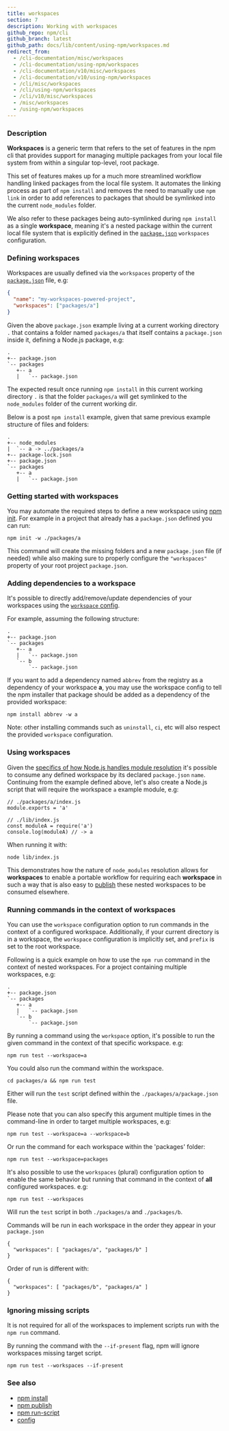 ```yaml
---
title: workspaces
section: 7
description: Working with workspaces
github_repo: npm/cli
github_branch: latest
github_path: docs/lib/content/using-npm/workspaces.md
redirect_from:
  - /cli-documentation/misc/workspaces
  - /cli-documentation/using-npm/workspaces
  - /cli-documentation/v10/misc/workspaces
  - /cli-documentation/v10/using-npm/workspaces
  - /cli/misc/workspaces
  - /cli/using-npm/workspaces
  - /cli/v10/misc/workspaces
  - /misc/workspaces
  - /using-npm/workspaces
---
```


### Description

**Workspaces** is a generic term that refers to the set of features in the npm cli that provides support for managing multiple packages from your local file system from within a singular top-level, root package.

This set of features makes up for a much more streamlined workflow handling linked packages from the local file system. It automates the linking process as part of `npm install` and removes the need to manually use `npm link` in order to add references to packages that should be symlinked into the current `node_modules` folder.

We also refer to these packages being auto-symlinked during `npm install` as a single **workspace**, meaning it's a nested package within the current local file system that is explicitly defined in the [`package.json`](/cli/v10/configuring-npm/package-json#workspaces) `workspaces` configuration.

### Defining workspaces

Workspaces are usually defined via the `workspaces` property of the [`package.json`](/cli/v10/configuring-npm/package-json#workspaces) file, e.g:

```json
{
  "name": "my-workspaces-powered-project",
  "workspaces": ["packages/a"]
}
```

Given the above `package.json` example living at a current working directory `.` that contains a folder named `packages/a` that itself contains a `package.json` inside it, defining a Node.js package, e.g:

```
.
+-- package.json
`-- packages
   +-- a
   |   `-- package.json
```

The expected result once running `npm install` in this current working directory `.` is that the folder `packages/a` will get symlinked to the `node_modules` folder of the current working dir.

Below is a post `npm install` example, given that same previous example structure of files and folders:

```
.
+-- node_modules
|  `-- a -> ../packages/a
+-- package-lock.json
+-- package.json
`-- packages
   +-- a
   |   `-- package.json
```

### Getting started with workspaces

You may automate the required steps to define a new workspace using [npm init](/cli/v10/commands/npm-init). For example in a project that already has a `package.json` defined you can run:

```
npm init -w ./packages/a
```

This command will create the missing folders and a new `package.json` file (if needed) while also making sure to properly configure the `"workspaces"` property of your root project `package.json`.

### Adding dependencies to a workspace

It's possible to directly add/remove/update dependencies of your workspaces using the [`workspace` config](/cli/v10/using-npm/config#workspace).

For example, assuming the following structure:

```
.
+-- package.json
`-- packages
   +-- a
   |   `-- package.json
   `-- b
       `-- package.json
```

If you want to add a dependency named `abbrev` from the registry as a dependency of your workspace **a**, you may use the workspace config to tell the npm installer that package should be added as a dependency of the provided workspace:

```
npm install abbrev -w a
```

Note: other installing commands such as `uninstall`, `ci`, etc will also respect the provided `workspace` configuration.

### Using workspaces

Given the [specifics of how Node.js handles module resolution](https://nodejs.org/dist/latest-v14.x/docs/api/modules.html#modules_all_together) it's possible to consume any defined workspace by its declared `package.json` `name`. Continuing from the example defined above, let's also create a Node.js script that will require the workspace `a` example module, e.g:

```
// ./packages/a/index.js
module.exports = 'a'

// ./lib/index.js
const moduleA = require('a')
console.log(moduleA) // -> a
```

When running it with:

`node lib/index.js`

This demonstrates how the nature of `node_modules` resolution allows for **workspaces** to enable a portable workflow for requiring each **workspace** in such a way that is also easy to [publish](/cli/v10/commands/npm-publish) these nested workspaces to be consumed elsewhere.

### Running commands in the context of workspaces

You can use the `workspace` configuration option to run commands in the context of a configured workspace. Additionally, if your current directory is in a workspace, the `workspace` configuration is implicitly set, and `prefix` is set to the root workspace.

Following is a quick example on how to use the `npm run` command in the context of nested workspaces. For a project containing multiple workspaces, e.g:

```
.
+-- package.json
`-- packages
   +-- a
   |   `-- package.json
   `-- b
       `-- package.json
```

By running a command using the `workspace` option, it's possible to run the given command in the context of that specific workspace. e.g:

```
npm run test --workspace=a
```

You could also run the command within the workspace.

```
cd packages/a && npm run test
```

Either will run the `test` script defined within the `./packages/a/package.json` file.

Please note that you can also specify this argument multiple times in the command-line in order to target multiple workspaces, e.g:

```
npm run test --workspace=a --workspace=b
```

Or run the command for each workspace within the 'packages' folder:

```
npm run test --workspace=packages
```

It's also possible to use the `workspaces` (plural) configuration option to enable the same behavior but running that command in the context of **all** configured workspaces. e.g:

```
npm run test --workspaces
```

Will run the `test` script in both `./packages/a` and `./packages/b`.

Commands will be run in each workspace in the order they appear in your `package.json`

```
{
  "workspaces": [ "packages/a", "packages/b" ]
}
```

Order of run is different with:

```
{
  "workspaces": [ "packages/b", "packages/a" ]
}
```

### Ignoring missing scripts

It is not required for all of the workspaces to implement scripts run with the `npm run` command.

By running the command with the `--if-present` flag, npm will ignore workspaces missing target script.

```
npm run test --workspaces --if-present
```

### See also

- [npm install](/cli/v10/commands/npm-install)
- [npm publish](/cli/v10/commands/npm-publish)
- [npm run-script](/cli/v10/commands/npm-run-script)
- [config](/cli/v10/using-npm/config)
